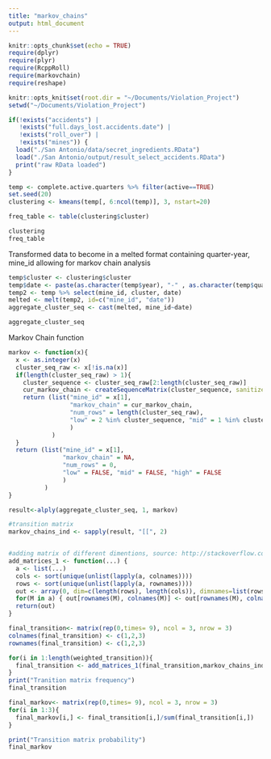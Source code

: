 ```yaml
---
title: "markov_chains"
output: html_document
---
```


```r
knitr::opts_chunk$set(echo = TRUE)
require(dplyr)
require(plyr)
require(RcppRoll)
require(markovchain)
require(reshape)

```

```r
knitr::opts_knit$set(root.dir = "~/Documents/Violation_Project")
setwd("~/Documents/Violation_Project")

if(!exists("accidents") | 
   !exists("full.days_lost.accidents.date") | 
   !exists("roll_over") | 
   !exists("mines")) {
  load("./San Antonio/data/secret_ingredients.RData")
  load("./San Antonio/output/result_select_accidents.RData")
  print("raw RData loaded")
}
```

```r

temp <- complete.active.quarters %>% filter(active==TRUE)
set.seed(20)
clustering <- kmeans(temp[, 6:ncol(temp)], 3, nstart=20)

freq_table <- table(clustering$cluster)

```

```r
clustering
freq_table
```

Transformed data to become in a melted format containing quarter-year, mine_id allowing for markov chain analysis
```r

temp$cluster <- clustering$cluster
temp$date <- paste(as.character(temp$year), "-" , as.character(temp$quarter))
temp2 <- temp %>% select(mine_id, cluster, date)
melted <- melt(temp2, id=c("mine_id", "date"))
aggregate_cluster_seq <- cast(melted, mine_id~date)

aggregate_cluster_seq
```

Markov Chain function
```r
markov <- function(x){
  x <- as.integer(x)
  cluster_seq_raw <- x[!is.na(x)]
  if(length(cluster_seq_raw) > 1){
    cluster_sequence <- cluster_seq_raw[2:length(cluster_seq_raw)]
    cur_markov_chain <- createSequenceMatrix(cluster_sequence, sanitize = FALSE)
    return (list("mine_id" = x[1], 
                 "markov_chain" = cur_markov_chain, 
                 "num_rows" = length(cluster_seq_raw),
                 "low" = 2 %in% cluster_sequence, "mid" = 1 %in% cluster_sequence, "high" = 3 %in% cluster_sequence
                 )
            )
  }
  return (list("mine_id" = x[1], 
               "markov_chain" = NA, 
               "num_rows" = 0,
               "low" = FALSE, "mid" = FALSE, "high" = FALSE
               )
          )
}

```

```r
result<-alply(aggregate_cluster_seq, 1, markov)
```

```r
#transition matrix
markov_chains_ind <- sapply(result, "[[", 2)


#adding matrix of different dimentions, source: http://stackoverflow.com/questions/13571359/join-and-sum-not-compatible-matrices
add_matrices_1 <- function(...) {
  a <- list(...)
  cols <- sort(unique(unlist(lapply(a, colnames))))
  rows <- sort(unique(unlist(lapply(a, rownames))))
  out <- array(0, dim=c(length(rows), length(cols)), dimnames=list(rows,cols))
  for(M in a) { out[rownames(M), colnames(M)] <- out[rownames(M), colnames(M)] + M }
  return(out)
}

final_transition<- matrix(rep(0,times= 9), ncol = 3, nrow = 3)
colnames(final_transition) <- c(1,2,3)
rownames(final_transition) <- c(1,2,3)

for(i in 1:length(weighted_transition)){
  final_transition <- add_matrices_1(final_transition,markov_chains_ind[[i]])
}
print("Tranition matrix frequency")
final_transition

final_markov<- matrix(rep(0,times= 9), ncol = 3, nrow = 3)
for(i in 1:3){
  final_markov[i,] <- final_transition[i,]/sum(final_transition[i,])  
}

print("Transition matrix probability")
final_markov



```

